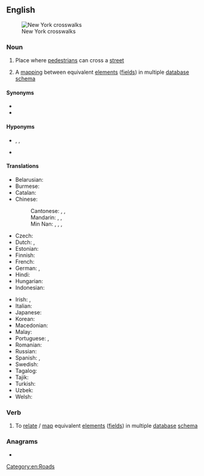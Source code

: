 ==English==
[[File:Crosswalk New York City 0001.jpg|thumb|New York crosswalks]]

===Noun===
{{wikipedia}}
{{en-noun}}

# {{lb|en|US}} Place where [[pedestrian]]s can cross a [[street]]
# {{lb|en|databases}} A [[mapping]] between equivalent [[element]]s ([[field]]s) in multiple [[database]] [[schema]]

====Synonyms====
* {{l|en|crossing}}
* {{l|en|pedestrian crossing}}

====Hyponyms====
* {{l|en|pelican crossing}}, {{l|en|puffin crossing}}, {{l|en|toucan crossing}}
* {{l|en|zebra crossing}}

====Translations====
{{trans-top|place where pedestrians can cross a street}}
* Belarusian: {{t|be|пешаходны пераход|m}}
* Burmese: {{t|my|လူကူးကူး}}
* Catalan: {{t|ca|pas de vianants|m}}
* Chinese:
*: Cantonese: {{t|yue|斑馬線|sc=Hani}}, {{t|yue|斑马线|tr=baan1 maa5 sin3|sc=Hani}}, {{t|yue|行人穿越道|tr=hang4 jan4 cyun1 jyut6 dou6|sc=Hani}}
*: Mandarin: {{t+|cmn|斑馬線|sc=Hani}}, {{t+|cmn|斑马线|tr=bānmǎxiàn|sc=Hani}}, {{t|cmn|行人穿越道|tr=xíngrén chuānyuèdào|sc=Hani}}
*: Min Nan: {{t+|nan|斑馬線|sc=Hani}}, {{t|nan|斑马线|tr=pan-má-sòaⁿ, pan-bé-sòaⁿ|sc=Hani}}, {{t|nan|過路線|sc=Hani}}, {{t|nan|过路线|tr=kòe-lō͘-sòaⁿ, kè-lō͘-sòaⁿ|sc=Hani}}
* Czech: {{t+|cs|přechod pro chodce|m}}
* Dutch: {{t+|nl|oversteekplaats}}, {{t+|nl|zebrapad|n}}
* Estonian: {{t|et|jalakäijate ületamine}}
* Finnish: {{t+|fi|suojatie}}
* French: {{t+|fr|passage piéton|m}}
* German: {{t+|de|Zebrastreifen|m}}, {{t|de|Fußgängerübergang|m}}
* Hindi: {{t|hi|पैदल यात्री क्रॉसिंग|m|tr=paidal yaatree krosing}}
* Hungarian: {{t+|hu|gyalogátkelőhely}}
* Indonesian: {{t|id|jalur pejalan kaki}}
{{trans-mid}}
* Irish: {{t|ga|trasrian síogach|m}}, {{t|ga|trasrian coisithe|m}}
* Italian: {{t|it|strisce pedonali|f-p}}
* Japanese: {{t+|ja|横断歩道|tr=おうだんほどう, ōdan hodō|sc=Jpan}}
* Korean: {{t|ko|횡단 보도|tr=hwangdan bodo|sc=Kore}}
* Macedonian: {{t|mk|пешачки премин|m|tr=péšački prémin}}
* Malay: {{t|ms|trek pejalan kaki}}
* Portuguese: {{t|pt|faixa de pedestres|f}}, {{t+|pt|faixa}}
* Romanian: {{t|ro|trecere pietonală|f}}
* Russian: {{t|ru|пешехо́дный перехо́д|m}}
* Spanish: {{t+|es|cruce|m}}, {{t|es|paso de peatones}}
* Swedish: {{t+|sv|övergångsställe|n}}
* Tagalog: {{t+|tl|tawiran}}
* Tajik: {{t+|tg|пиёдагард}}
* Turkish: {{t|tr|yaya izi}}
* Uzbek: {{t|uz|piyodalar izi}}
* Welsh: {{t|cy|croesfan zebra|f}}
{{trans-bottom}}

===Verb===
{{en-verb}}

# To [[relate]] / [[map]] equivalent [[element]]s ([[field]]s) in multiple [[database]] [[schema]]

===Anagrams===
* {{anagrams|en|a=acklorssw|classwork}}

[[Category:en:Roads]]